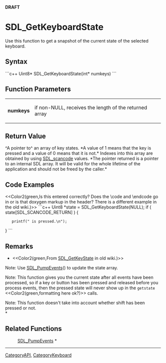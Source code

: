 <!-- pragma section-numbers off -->
<!-- pragma disable-camelcase -->
'''DRAFT'''

= SDL_GetKeyboardState =
Use this function to get a snapshot of the current state of the selected keyboard.


== Syntax ==
```c++
Uint8* SDL_GetKeyboardState(int* numkeys)
```

== Function Parameters ==
{|
|'''numkeys'''
|if non-NULL, receives the length of the returned array
|}

== Return Value ==
^A pointer to^ an array of key states. *A value of 1 means that the key is pressed and a value of 0 means that it is not.*  Indexes into this array are obtained by using [[SDL_scancode]] values.  *The pointer returned is a pointer to an internal SDL array. It will be valid for the whole lifetime of the application and should not be freed by the caller.*

== Code Examples ==
<<Color2(green,Is this entered correctly? Does the \code and \endcode go in or is that doxygen markup in the header?  There is a different example in the old wiki.)>>
```c++
Uint8 *state = SDL_GetKeyboardState(NULL);
if ( state[SDL_SCANCODE_RETURN] ) {
    printf("<RETURN> is pressed.\n");
}
```

== Remarks ==
*<<Color2(green,From [[SDL_GetKeyState]] in old wiki.)>><br/>
Note: Use [[SDL_PumpEvents]]() to update the state array.

Note: This function gives you the current state after all events have been processed, so if a key or button has been pressed and released before you process events, then the pressed state will never show up in the <code>getstate</code> <<Color2(green,formatting here ok?)>> calls.

Note: This function doesn't take into account whether shift has been pressed or not. <br/>*

== Related Functions ==
:[[SDL_PumpEvents]] *

----
[[CategoryAPI]], [[CategoryKeyboard]]
